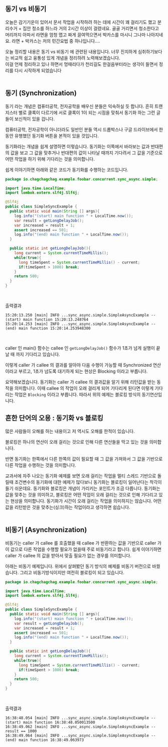 ## 동기 vs 비동기
오늘은 감기기운이 있어서 문서 작업을 시작하려 하는 데에 시간이 꽤 걸리기도 했고 분리수거 + 집안 청소를 하느라 거의 2시간 이상이 걸렸네요. 골골 거리면서 청소한다고 머리까지 아파서 라면을 엄청 맵고 짜게 끌여먹으면서 박카스를 마시니 그나마 나아지네요. 라면 + 박카스는 저의 민간요법 중 하나입니다....<br/>

오늘 정리할 내용은 동기 vs 비동기 에 관련된 내용입니다. 너무 진지하게 심취하기보다는 비교적 쉽고 융통성 있게 개념을 정리하려 노력해보겠습니다.<br/>
이걸 언제 정리하고 있나 하면서 멍때리다가 천리길도 한걸음부터라는 생각이 들면서 정리를 다시 시작하게 되었습니다<br/>
<br/>

## 동기 (Synchronization)
동기 라는 개념은 컴퓨터공학, 전자공학을 배우신 분들은 익숙하실 듯 합니다. 흔히 트랜지스터 별로 클록이 다르기에 서로 클록이 1이 되는 시점을 맞춰서 동기화 하는 그런 글들이 보신적이 있을 겁니다.<br/>

컴퓨터공학, 전자공학이 아니더라도 일반인 분들 역시 드롭박스나 구글 드라이브에서 한동안 유행했던 동기화 버튼을 본적이 있을 것입니다.<br/>

동기화라는 개념을 쉽게 설명하면 이렇습니다. 동기화는 이쪽에서 바라보는 값과 반대편의 값을 보고 그 값을 맞추거나 반대편의 값이 나타날 때까지 기다려서 그 값을 기준으로 어떤 작업을 하기 위해 기다리는 것을 의미합니다.<br/>

쉽게 이야기하면 아래와 같은 코드가 동기화를 수행하는 코드입니다.
```java filename="SimpleSyncExample.java" {0} copy
package io.chagchagchag.example.foobar.concurrent.sync_async.simple;

import java.time.LocalTime;
import lombok.extern.slf4j.Slf4j;

@Slf4j
public class SimpleSyncExample {
  public static void main(String [] args){
    log.info("(start) main function " + LocalTime.now());
    var result = getLongDelayJob();
    var increased = result + 1;
    assert increased == 501;
    log.info("(end) main function " + LocalTime.now());
  }

  public static int getLongDelayJob(){
    long current = System.currentTimeMillis();
    while(true){
      long timeSpent = System.currentTimeMillis() - current;
      if(timeSpent > 1000) break;
    }
    return 500;
  }
}
```
<br/>

출력결과
```plain
15:20:13.250 [main] INFO ...sync_async.simple.SimpleAsyncExample -- (start) main function 15:20:13.248764
15:20:14.253 [main] INFO ...sync_async.simple.SimpleAsyncExample -- (end) main function 15:20:14.253948300
```
<br/>

caller 인 main() 함수는 callee 인 `getLongDelayJob()` 함수가 1초가 넘게 실행이 끝날 때 까지 기다리고 있습니다.<br/>

이렇게 caller 가 callee 의 결과를 알아야 다음 수행이 가능할 때 Synchronized 연산이라고 부르고, 1초가 넘도록 대기하게 되는 현상은 Blocking 이라고 부릅니다.<br/>

요약해보겠습니다. 동기화는 caller 가 callee 의 결과값을 알기 위해 리턴값을 받는 동작을 의미합니다. 이때 callee 의 작업이 오래 걸리게 되어 기다리게 된다면 이렇게 기다리는 작업은 `Blocking` 이라고 부릅니다. 따라서 위의 예제는 블로킹 방식의 동기연산입니다.<br/>

## 흔한 단어의 오용 : 동기화 vs 블로킹
많은 사람들이 오해를 하는 내용이고 저 역시도 오해를 한적이 있습니다.<br/>

블로킹은 하나의 연산이 오래 걸리는 것으로 인해 다른 연산들을 막고 있는 것을 의미합니다.<br/>

반면 동기화는 한쪽에서 다른 한쪽의 값이 필요할 때 그 값을 가져와서 그 값을 기반으로 다른 작업을 수행하는 것을 의미합니다.<br/>

교과서에 자주 나오는 동기화 예제를 보면 오래 걸리는 작업을 멀티 스레드 기반으로 돌릴때 조건변수의 동기화에 대한 예제가 많다보니 동기화는 블로킹이 일어난다는 착각이 들기 쉬운데요. 동기화와 블로킹은 개념이 가리키는 포인트가 조금 다릅니다. 동기화는 값을 맞추는 것을 의미하고, 블로킹은 어떤 작업이 오래 걸리는 것으로 인해 기다리고 있는 현상을 의미합니다. 동기화가 시간이 오래 걸리는 작업을 의미하지는 않습니다. 어떤 값을 리턴받은 것을 맞추는(싱크)하는 작업이라고 생각하면 쉽습니다.<br/>
<br/>

## 비동기 (Asynchronization)
비동기는 caller 가 callee 를 호출했을 때 callee 가 반환하는 값을 기반으로 caller 가 이 값으로 다른 작업을 수행할 필요가 없을때 주로 비동기라고 합니다. 쉽게 이야기하면 caller 가 callee 의 값을 받아서 맞출 필요가 없는 경우를 의미합니다.<br/>

아래는 비동기 예제입니다. 위에서 살펴봤던 동기 방식의 예제를 비동기 버전으로 바꿨습니다. 그리고 비동기방식이지만 여전히 블로킹이 되고 있습니다.<br/>
```java filename="SimpleSyncExample.java" {0} copy
package io.chagchagchag.example.foobar.concurrent.sync_async.simple;

import java.time.LocalTime;
import lombok.extern.slf4j.Slf4j;

@Slf4j
public class SimpleSyncExample {
  public static void main(String [] args){
    log.info("(start) main function " + LocalTime.now());
    var result = getLongDelayJob();
    var increased = result + 1;
    assert increased == 501;
    log.info("(end) main function " + LocalTime.now());
  }

  public static int getLongDelayJob(){
    long current = System.currentTimeMillis();
    while(true){
      long timeSpent = System.currentTimeMillis() - current;
      if(timeSpent > 1000) break;
    }
    return 500;
  }
}
```
<br/>

출력결과
```plain
16:38:48.054 [main] INFO ...sync_async.simple.SimpleAsyncExample -- (start) main function 16:38:48.050013500
16:38:49.062 [main] INFO ...sync_async.simple.SimpleAsyncExample -- result == 1000
16:38:49.064 [main] INFO ...sync_async.simple.SimpleAsyncExample -- (end) main function 16:38:49.063973
```
<br/>

